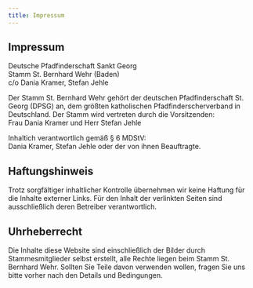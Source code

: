 ```yaml
---
title: Impressum
---
```


## Impressum
Deutsche Pfadfinderschaft Sankt Georg<br/>
Stamm St. Bernhard Wehr (Baden)<br/>
c/o Dania Kramer, Stefan Jehle

Der Stamm St. Bernhard Wehr gehört der deutschen Pfadfinderschaft St. Georg (DPSG) an, dem größten katholischen Pfadfinderscherverband in Deutschland.
Der Stamm wird vertreten durch die Vorsitzenden:<br/>
Frau Dania Kramer und Herr Stefan Jehle

Inhaltich verantwortlich gemäß § 6 MDStV:<br/>
Dania Kramer, Stefan Jehle oder der von ihnen Beauftragte.

## Haftungshinweis
Trotz sorgfältiger inhaltlicher Kontrolle übernehmen wir keine Haftung für die Inhalte externer Links. 
Für den Inhalt der verlinkten Seiten sind ausschließlich deren Betreiber verantwortlich.

## Uhrheberrecht
Die Inhalte diese Website sind einschließlich der Bilder durch Stammesmitglieder selbst erstellt, alle Rechte liegen beim Stamm St. Bernhard Wehr.
Sollten Sie Teile davon verwenden wollen, fragen Sie uns bitte vorher nach den Details und Bedingungen.

